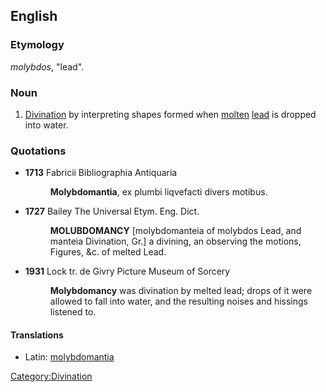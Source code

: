 ==English==

===Etymology===
{{AGr.}} ''molybdos'', "lead".

===Noun===
{{en-noun|-}}

# [[divination|Divination]] by interpreting shapes formed when [[molten]] [[lead]] is dropped into water.

===Quotations===
*'''1713''' Fabricii Bibliographia Antiquaria
*:'''Molybdomantia''', ex plumbi liqvefacti divers motibus.

*'''1727''' Bailey The Universal Etym. Eng. Dict.
*:'''MOLUBDOMANCY''' [molybdomanteia of molybdos Lead, and manteia Divination, Gr.] a divining, an observing the motions, Figures, &c. of melted Lead.

*'''1931''' Lock tr. de Givry Picture Museum of Sorcery 
*:'''Molybdomancy''' was divination by melted lead; drops of it were allowed to fall into water, and the resulting noises and hissings listened to.

====Translations====
{{trans-top|divination by molten lead dropped in water}}
{{trans-mid}}
*Latin: [[molybdomantia]]
{{trans-bottom}}

[[Category:Divination]]